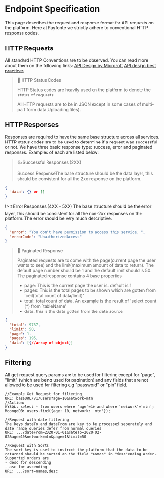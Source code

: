 # Endpoint Specification
This page describes the request and response format for API requests on the platform. Here at Payfonte we strictly adhere to conventional HTTP response codes.

## HTTP Requests

All standard HTTP Conventions are to be observed. You can read more about them on the following links:
[API Design by Microsoft](https://docs.microsoft.com/en-us/azure/architecture/best-practices/api-design#:~:text=REST%20is%20independent%20of%20any,not%20necessarily%20tied%20to%20HTTP.&text=For%20REST%20APIs%20built%20on,use%20a%20stateless%20request%20model.)
[API design best practices](https://florimond.dev/blog/articles/2018/08/restful-api-design-13-best-practices-to-make-your-users-happy/)

> 📘 HTTP Status Codes
>
> HTTP Status codes are heavily used on the platform to denote the status of requests
>
> All HTTP requests are to be in JSON except in some cases of multi-part form data(Uploading files).

## HTTP Responses

Responses are required to have the same base structure across all services. HTTP status codes are to be used to determine if a request was successful or not. We have three basic response type: success, error and paginated responses. Examples of each are listed below:

> 👍 Successful Responses (2XX)
>
> Success ResponseThe base structure should be the data layer, this should be consistent for all the 2xx response on the platform.

```json
{
  "data": {} or []
}
```

!> ❗️ Error Responses (4XX - 5XX)
The base structure should be the error layer, this should be consistent for all the non-2xx responses on the platform. The error should be very much descriptive.

```json
{
  "error": "You don't have permission to access this service. ",
  "errorCode": "UnauthorizedAccess"
}
```

> 📘 Paginated Response
>
> Paginated requests are to come with the page(current page the user wants to see) and the limit(maximum amount of data to return). The default page number should be 1 and the default limit should is 50. The paginated response contains 4 base properties
>
> - page: This is the current page the user is. default is 1
> - pages: This is the total pages to be shown which are gotten from 'ceil(total count of data/limit)'
> - total: total count of data. An example is the result of 'select count (\*) from \`tableName'
> - data: this is the data gotten from the data source

```json
{
  "total": 9737,
  "limit": 50,
  "page": 1,
  "pages": 195,
  "data": [{//array of object}]
}
```

## Filtering

All get request query params are to be used for filtering except for "page", "limit" (which are being used for pagination) and any fields that are not allowed to be used for filtering e.g "password" or "pin" field.

```text
//Example Get Request for filtering
URL: baseURL/v1/users?age=10&network=mtn
//Action:
MYSQL: select * from users where `age`=10 and where `network`='mtn';
MoongoDB: users.find({age: 10, network: 'mtn'});

//Request with date filtering
The keys dateTo and dateFrom are key to be processed seperately and date range queries defer from normal queries
URL: ...?dateFrom=2020-01-01&dateTo=2020-02-02&age=10&network=mtn&page=1&limit=50

//Request with Sorts
The sort key is used to instruct the platform that the data to be returned should be sorted on the field "names" in "desc"ending order.
Supported orders are
- desc for descending
- asc for ascending
URL: ...?sort=names,desc
```
